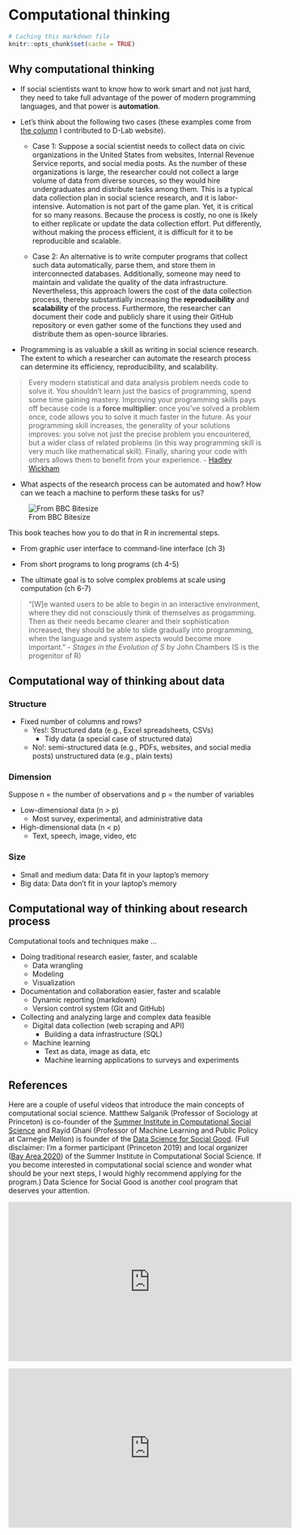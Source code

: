 
# Computational thinking {#motivation}

```r
# Caching this markdown file 
knitr::opts_chunk$set(cache = TRUE)
```

## Why computational thinking 

- If social scientists want to know how to work smart and not just hard, they need to take full advantage of the power of modern programming languages, and that power is **automation**.

- Let's think about the following two cases (these examples come from [the column](https://dlab.berkeley.edu/blog/why-teaching-social-scientists-how-code-professional-important) I contributed to D-Lab website).

  - Case 1: Suppose a social scientist needs to collect data on civic organizations in the United States from websites, Internal Revenue Service reports, and social media posts. As the number of these organizations is large, the researcher could not collect a large volume of data from diverse sources, so they would hire undergraduates and distribute tasks among them. This is a typical data collection plan in social science research, and it is labor-intensive. Automation is not part of the game plan. Yet, it is critical for so many reasons. Because the process is costly, no one is likely to either replicate or update the data collection effort. Put differently, without making the process efficient, it is difficult for it to be reproducible and scalable. 

  - Case 2: An alternative is to write computer programs that collect such data automatically, parse them, and store them in interconnected databases. Additionally, someone may need to maintain and validate the quality of the data infrastructure. Nevertheless, this approach lowers the cost of the data collection process, thereby substantially increasing the **reproducibility** and **scalability** of the process. Furthermore, the researcher can document their code and publicly share it using their GitHub repository or even gather some of the functions they used and distribute them as open-source libraries. 
  
- Programming is as valuable a skill as writing in social science research. The extent to which a researcher can automate the research process can determine its efficiency, reproducibility, and scalability.
  
> Every modern statistical and data analysis problem needs code to solve it. You shouldn’t learn just the basics of programming, spend some time gaining mastery. Improving your programming skills pays off because code is a **force multiplier**: once you’ve solved a problem once, code allows you to solve it much faster in the future. As your programming skill increases, the generality of your solutions improves: you solve not just the precise problem you encountered, but a wider class of related problems (in this way programming skill is very much like mathematical skill). Finally, sharing your code with others allows them to benefit from your experience. - [Hadley Wickham](https://imstat.org/2014/12/16/hadley-wickham-impact-the-world-by-being-useful/) 

- What aspects of the research process can be automated and how? How can we teach a machine to perform these tasks for us?

![From BBC Bitesize](https://bam.files.bbci.co.uk/bam/live/content/znmb87h/large)

This book teaches how you to do that in R in incremental steps. 

* From graphic user interface to command-line interface (ch 3)

* From short programs to long programs (ch 4-5)

* The ultimate goal is to solve complex problems at scale using computation (ch 6-7)

> "[W]e wanted users to be able to begin in an interactive environment, where they did not consciously think of themselves as progamming. Then as their needs became clearer and their sophistication increased, they should be able to slide gradually into programming, when the language and system aspects would become more important." - *Stages in the Evolution of S* by John Chambers (S is the progenitor of R)

## Computational way of thinking about data 

### Structure 

- Fixed number of columns and rows?
  - Yes!: Structured data (e.g., Excel spreadsheets, CSVs)
    - Tidy data (a special case of structured data)
  - No!: semi-structured data (e.g., PDFs, websites, and social media posts)
         unstructured data (e.g., plain texts)

### Dimension

Suppose n = the number of observations and p = the number of variables 

- Low-dimensional data (n > p)
  - Most survey, experimental, and administrative data 

- High-dimensional data (n < p)
  - Text, speech, image, video, etc  

### Size 

- Small and medium data: Data fit in your laptop's memory 
- Big data: Data don't fit in your laptop's memory

## Computational way of thinking about research process

Computational tools and techniques make ... 

- Doing traditional research easier, faster, and scalable
  - Data wrangling 
  - Modeling 
  - Visualization 

- Documentation and collaboration easier, faster and scalable 
  - Dynamic reporting (markdown)
  - Version control system (Git and GitHub)

- Collecting and analyzing large and complex data feasible 
  - Digital data collection (web scraping and API)
      - Building a data infrastructure (SQL)
  - Machine learning 
      - Text as data, image as data, etc 
      - Machine learning applications to surveys and experiments 
      
## References 

Here are a couple of useful videos that introduce the main concepts of computational social science. Matthew Salganik (Professor of Sociology at Princeton) is co-founder of the [Summer Institute in Computational Social Science](https://sicss.io/) and Rayid Ghani (Professor of Machine Learning and Public Policy at Carnegie Mellon) is founder of the [Data Science for Social Good](https://www.dssgfellowship.org/). (Full disclaimer: I'm a former participant (Princeton 2019) and local organizer ([Bay Area 2020](https://sicss.io/2020/bay_area/)) of the Summer Institute in Computational Social Science. If you become interested in computational social science and wonder what should be your next steps, I would highly recommend applying for the program.) Data Science for Social Good is another cool program that deserves your attention.

```{=html}

<iframe width="560" height="315" src="https://www.youtube.com/embed/zGG9wPl1C5E" frameborder="0" allow="accelerometer; autoplay; clipboard-write; encrypted-media; gyroscope; picture-in-picture" allowfullscreen></iframe>

<p An Introduction to Computational Social Science, Summer Institute in Computational Social Science /p>

```

```{=html}

<iframe width="560" height="315" src="https://www.youtube.com/embed/GTUozT9qxVw" frameborder="0" allow="accelerometer; autoplay; clipboard-write; encrypted-media; gyroscope; picture-in-picture" allowfullscreen></iframe>

<p Rayid Ghani | Keynote: Using Data Science for Social Good: Examples, Opportunities, and Challenges /p>

```
